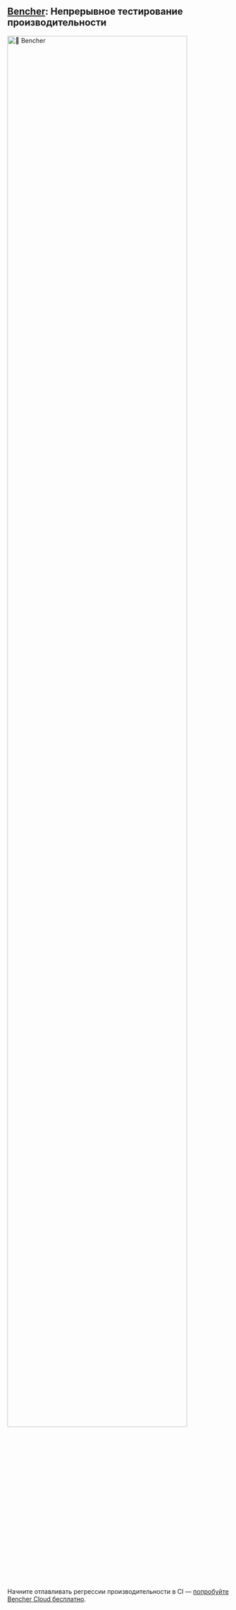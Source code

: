 
## [Bencher](/pricing): Непрерывное тестирование производительности
<div class="content has-text-centered">
    <a href="/pricing">
        <img id={BENCHER_WORDMARK_INLINE_ID} src={BENCHER_WORDMARK} width="90%" alt="🐰 Bencher" />
    </a>
</div>

<BencherIntro />

Начните отлавливать регрессии производительности в CI — [попробуйте Bencher Cloud бесплатно](/pricing).

